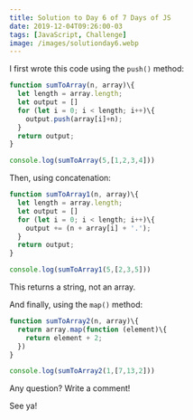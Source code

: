 ```yaml
---
title: Solution to Day 6 of 7 Days of JS
date: 2019-12-04T09:26:00-03
tags: [JavaScript, Challenge]
image: /images/solutionday6.webp
---
```


I first wrote this code using the `push()` method:

~~~javascript
function sumToArray(n, array)\{
  let length = array.length;
  let output = []
  for (let i = 0; i < length; i++)\{
    output.push(array[i]+n);
  }
  return output;
}

console.log(sumToArray(5,[1,2,3,4]))
~~~

Then, using concatenation:

~~~javascript
function sumToArray1(n, array)\{
  let length = array.length;
  let output = []
  for (let i = 0; i < length; i++)\{
    output += (n + array[i] + '.');
  }
  return output;
}

console.log(sumToArray1(5,[2,3,5]))
~~~

This returns a string, not an array.

And finally, using the `map()` method:

~~~javascript
function sumToArray2(n, array)\{
  return array.map(function (element)\{
    return element + 2;
  })
}

console.log(sumToArray2(1,[7,13,2]))
~~~

Any question? Write a comment!

See ya!

<script type="application/ld+json">
\{
 "@context": "https://schema.org", 
 "@type": "BlogPosting",
 "url": "https://lautarolobo.xyz/blog/solution-to-day-6-of-7-days-of-js",
 "mainEntityOfPage": "https://lautarolobo.xyz/blog/solution-to-day-6-of-7-days-of-js",
 "headline": "Solution to Day 6 of 7 Days of JS",
 "alternativeHeadline": "7 Days of JS - Solution to Day 6",
 "genre": "JavaScript", 
 "keywords": [
  "javascript", 
  "challenge", 
  "programming"
],  
 "wordcount": "32",
 "datePublished": "2019-12-04",
 "dateCreated": "2019-12-04",
 "dateModified": "2019-06-25",
 "description": "This is the solution to the 6th day of #7DaysJS",
 "isFamilyFriendly": "true",
 "image": "https://imgsafe.org/image/5709e8ceba",
 "publisher": \{
  "@type": "Organization",
  "name": "Lautaro Jordan Lobo Ravarotto",
  "url": "https://lautarolobo.xyz",
  "logo": \{  
   "@type": "ImageObject",
   "author": "Lautaro Jordan Lobo Ravarotto",
   "url": "https://imgsafe.org/image/5709e8ceba.png"
   }
  },
 "author": \{
  "@type": "Person",
  "name": "Lautaro Jordan Lobo Ravarotto",
  "url": "https://lautarolobo.xyz",
  "email": "contact@lautarolobo.xyz",
  "birthDate": "2000-04-12",
  "gender": "male",
  "nationality": "Argentina",
  "alumniOf": \{
   "@type": "CollegeOrUniversity",
   "legalName": "National University of Córdoba",
   "sameAs": "https://en.wikipedia.org/wiki/National_University_of_C%C3%B3rdoba",
   "location": \{
    "@type": "Place",
    "sameAs": "http://unc.edu.ar",
    "name": "National University of Córdoba",
    "address": \{
      "@type": "PostalAddress",
      "streetAddress": "Av. Haya de la Torre s/n",
      "addressCountry": "Argentina",
      "addressLocality": "Córdoba",
      "postalCode": "5000" 
      }
     }
    }
   },
 "creator": \{
  "@type": "Person",
  "name": "Lautaro Jordan Lobo Ravarotto",
  "url": "https://lautarolobo.xyz",
  "email": "contact@lautarolobo.xyz",
  "birthDate": "2000-04-12",
  "gender": "male",
  "nationality": "Argentina",
  "alumniOf": \{
   "@type": "CollegeOrUniversity",
   "legalName": "National University of Córdoba",
   "sameAs": "https://en.wikipedia.org/wiki/National_University_of_C%C3%B3rdoba",
   "location": \{
    "@type": "Place",
    "sameAs": "http://unc.edu.ar",
    "name": "National University of Córdoba",
    "address": \{
      "@type": "PostalAddress",
      "streetAddress": "Av. Haya de la Torre s/n",
      "addressCountry": "Argentina",
      "addressLocality": "Córdoba",
      "postalCode": "5000" 
      }
     }
    }   
   }
  }
 }
},
</script>
